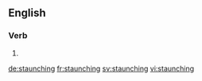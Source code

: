 ==English==

===Verb===
{{head|en}}

# {{present participle of|staunch}}

[[de:staunching]]
[[fr:staunching]]
[[sv:staunching]]
[[vi:staunching]]